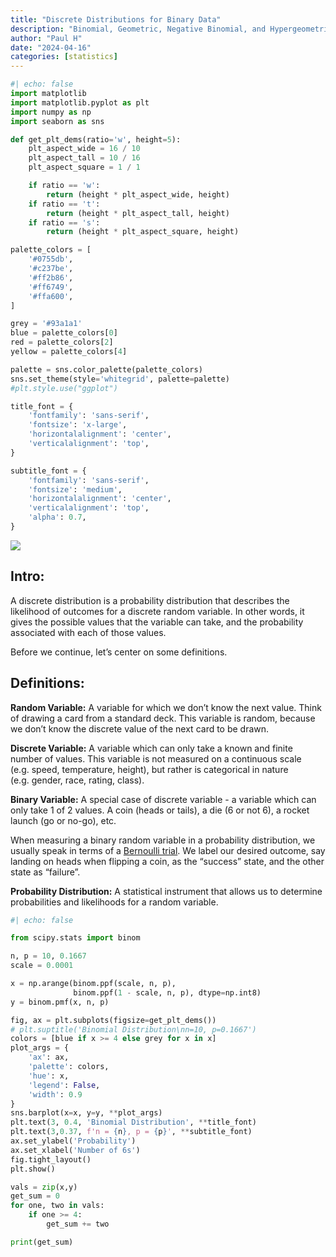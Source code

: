 ```yaml
---
title: "Discrete Distributions for Binary Data"
description: "Binomial, Geometric, Negative Binomial, and Hypergeometric."
author: "Paul H"
date: "2024-04-16"
categories: [statistics]
---
```


```python
#| echo: false
import matplotlib
import matplotlib.pyplot as plt
import numpy as np
import seaborn as sns

def get_plt_dems(ratio='w', height=5):
    plt_aspect_wide = 16 / 10
    plt_aspect_tall = 10 / 16
    plt_aspect_square = 1 / 1

    if ratio == 'w':
        return (height * plt_aspect_wide, height)
    if ratio == 't':
        return (height * plt_aspect_tall, height)
    if ratio == 's':
        return (height * plt_aspect_square, height)

palette_colors = [
    '#0755db',
    '#c237be',
    '#ff2b86',
    '#ff6749',
    '#ffa600',
]

grey = '#93a1a1'
blue = palette_colors[0]
red = palette_colors[2]
yellow = palette_colors[4]

palette = sns.color_palette(palette_colors)
sns.set_theme(style='whitegrid', palette=palette)
#plt.style.use("ggplot")

title_font = {
    'fontfamily': 'sans-serif',
    'fontsize': 'x-large',
    'horizontalalignment': 'center',
    'verticalalignment': 'top',
}

subtitle_font = {
    'fontfamily': 'sans-serif',
    'fontsize': 'medium',
    'horizontalalignment': 'center',
    'verticalalignment': 'top',
    'alpha': 0.7,
}


```
![](dice.jpg)

## Intro:

A discrete distribution is a probability distribution that describes the likelihood of outcomes for a discrete random variable. In other words, it gives the possible values that the variable can take, and the probability associated with each of those values.

Before we continue, let's center on some definitions.

## Definitions:

**Random Variable:** A variable for which we don't know the next value. Think of drawing a card from a standard deck. This variable is random, because we don't know the discrete value of the next card to be drawn.

**Discrete Variable:** A variable which can only take a known and finite number of values. This variable is not measured on a continuous scale (e.g. speed, temperature, height), but rather is categorical in nature (e.g. gender, race, rating, class).

**Binary Variable:** A special case of discrete variable - a variable which can only take 1 of 2 values. A coin (heads or tails), a die (6 or not 6), a rocket launch (go or no-go), etc.

When measuring a binary random variable in a probability distribution, we usually speak in terms of a [Bernoulli trial](https://en.wikipedia.org/wiki/Bernoulli_trial). We label our desired outcome, say landing on heads when flipping a coin, as the "success" state, and the other state as "failure".

**Probability Distribution:** A statistical instrument that allows us to determine probabilities and likelihoods for a random variable.



```python
#| echo: false

from scipy.stats import binom

n, p = 10, 0.1667
scale = 0.0001

x = np.arange(binom.ppf(scale, n, p),
              binom.ppf(1 - scale, n, p), dtype=np.int8)
y = binom.pmf(x, n, p)

fig, ax = plt.subplots(figsize=get_plt_dems())
# plt.suptitle('Binomial Distribution\nn=10, p=0.1667')
colors = [blue if x >= 4 else grey for x in x]
plot_args = {
    'ax': ax,
    'palette': colors,
    'hue': x,
    'legend': False,
    'width': 0.9
}
sns.barplot(x=x, y=y, **plot_args)
plt.text(3, 0.4, 'Binomial Distribution', **title_font)
plt.text(3,0.37, f'n = {n}, p = {p}', **subtitle_font)
ax.set_ylabel('Probability')
ax.set_xlabel('Number of 6s')
fig.tight_layout()
plt.show()

vals = zip(x,y)
get_sum = 0
for one, two in vals:
    if one >= 4:
        get_sum += two

print(get_sum)
```
